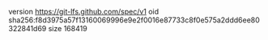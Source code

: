 version https://git-lfs.github.com/spec/v1
oid sha256:f8d3975a57f13160069996e9e2f0016e87733c8f0e575a2ddd6ee80322841d69
size 168419
